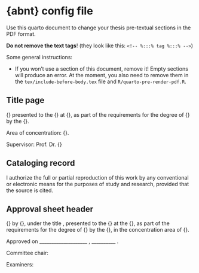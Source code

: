 # {abnt} config file

Use this quarto document to change your thesis pre-textual sections in the PDF format.

__Do not remove the text tags__! (they look like this: `<!-- %:::% tag %:::% -->`)

Some general instructions:

* If you won't use a section of this document, remove it! Empty sections will produce an error. At the moment, you also need to remove them in the `tex/include-before-body.tex` file and `R/quarto-pre-render-pdf.R`.

## Title page

<!-- %:::% title-page body begin %:::% -->
{\imprimirtipotrabalho} presented to the {\imprimirescola} at {\imprimiruniversidade}, as part of the requirements for the degree of {\imprimirtituloacademico} by the {\imprimirprograma}.

\smallskip
Area of concentration: {\imprimirareadeconcentracao}.

\smallskip
Supervisor: Prof. Dr. {\imprimirorientador}
<!-- %:::% title-page body end %:::% -->

## Cataloging record

<!-- %:::% cataloging-record body begin %:::% -->
I authorize the full or partial reproduction of this work by any conventional or electronic means for the purposes of study and research, provided that the source is cited.
\ABNTEXfontereduzida

\vfill
\begin{center}
Cataloging in publication

Library

[Library name]

\medskip
\setlength{\fboxsep}{1cm}
\fbox{\begin{minipage}[c][7.5cm]{12.5cm}
Vartanian, Daniel

\smallskip
\hspace{0.5cm} {\imprimirtitulo}  / {\imprimirautor}; supervisor, {\imprimirorientador}. {\imprimirlocal}, {\imprimirdata}

\smallskip
{\thelastpage}p. : il

\smallskip
\hspace{0.5cm} {\imprimirtipotrabalho} (\imprimirtituloacademico) -- {\imprimirprograma}, {\imprimirescola}, {\imprimiruniversidade}, {\imprimirdata}.

\smallskip
\hspace{0.5cm} {\imprimirnotadeversao}

\smallskip
\hspace{0.5cm} 1. Chronotype. 2. Entrainment. 3. Sleep. 4. Chronobiology. 5. Complex systems. I. Rodrigues Neto, Camilo, super. II. Title.
\end{minipage}}
\end{center}
<!-- %:::% cataloging-record body end %:::% -->

## Approval sheet header

<!-- %:::% approval-sheet body begin %:::% -->
{\imprimirtipotrabalho} by {\imprimirautor}, under the title \textbf{\imprimirtitulo}, presented to the {\imprimirescola} at the {\imprimiruniversidade}, as part of the requirements for the degree of {\imprimirtituloacademico} by the {\imprimirprograma}, in the concentration area of {\imprimirareadeconcentracao}.

\vspace{\hugeskipamount}
Approved on \_\_\_\_\_\_\_\_\_\_\_\_\_\_\_\_\_\_\_\_ , \_\_\_\_\_\_\_\_\_\_ .

\vspace{\hugeskipamount}
\begin{center}
  Examination committee
\end{center}

\vspace{\smallskipamount}
Committee chair:

\vspace{\tinyskipamount}
\begingroup

\AtBeginEnvironment{tabular}{
  \normalsize
  \renewcommand{\arraystretch}{2}
}

\setlength{\arrayrulewidth}{0pt}
\setlength{\tabcolsep}{0cm}
\begin{tabular}{m{2cm} P{14cm}}
  Prof. Dr. & \_\_\_\_\_\_\_\_\_\_\_\_\_\_\_\_\_\_\_\_\_\_\_\_\_\_\_\_\_\_\_\_\_\_\_\_\_\_\_\_\_\_\_\_\_\_\_\_\_\_\_\_\_\_\_ \\
  Institution & \_\_\_\_\_\_\_\_\_\_\_\_\_\_\_\_\_\_\_\_\_\_\_\_\_\_\_\_\_\_\_\_\_\_\_\_\_\_\_\_\_\_\_\_\_\_\_\_\_\_\_\_\_\_\_ \\
\end{tabular}

\vspace{\bigskipamount}
Examiners:

\vspace{\tinyskipamount}
\begin{tabular}{m{2cm} P{14cm}}
  Prof. Dr. & \_\_\_\_\_\_\_\_\_\_\_\_\_\_\_\_\_\_\_\_\_\_\_\_\_\_\_\_\_\_\_\_\_\_\_\_\_\_\_\_\_\_\_\_\_\_\_\_\_\_\_\_\_\_\_ \\
  Institution & \_\_\_\_\_\_\_\_\_\_\_\_\_\_\_\_\_\_\_\_\_\_\_\_\_\_\_\_\_\_\_\_\_\_\_\_\_\_\_\_\_\_\_\_\_\_\_\_\_\_\_\_\_\_\_ \\
  Evaluation & \_\_\_\_\_\_\_\_\_\_\_\_\_\_\_\_\_\_\_\_\_\_\_\_\_\_\_\_\_\_\_\_\_\_\_\_\_\_\_\_\_\_\_\_\_\_\_\_\_\_\_\_\_\_\_ \\
\end{tabular}

\vspace{\smallskipamount}
\begin{tabular}{m{2cm} P{14cm}}
  Prof. Dr. & \_\_\_\_\_\_\_\_\_\_\_\_\_\_\_\_\_\_\_\_\_\_\_\_\_\_\_\_\_\_\_\_\_\_\_\_\_\_\_\_\_\_\_\_\_\_\_\_\_\_\_\_\_\_\_ \\
  Institution & \_\_\_\_\_\_\_\_\_\_\_\_\_\_\_\_\_\_\_\_\_\_\_\_\_\_\_\_\_\_\_\_\_\_\_\_\_\_\_\_\_\_\_\_\_\_\_\_\_\_\_\_\_\_\_ \\
  Evaluation & \_\_\_\_\_\_\_\_\_\_\_\_\_\_\_\_\_\_\_\_\_\_\_\_\_\_\_\_\_\_\_\_\_\_\_\_\_\_\_\_\_\_\_\_\_\_\_\_\_\_\_\_\_\_\_ \\
\end{tabular}

\vspace{\smallskipamount}
\begin{tabular}{m{2cm} P{14cm}}
  Prof. Dr. & \_\_\_\_\_\_\_\_\_\_\_\_\_\_\_\_\_\_\_\_\_\_\_\_\_\_\_\_\_\_\_\_\_\_\_\_\_\_\_\_\_\_\_\_\_\_\_\_\_\_\_\_\_\_\_ \\
  Institution & \_\_\_\_\_\_\_\_\_\_\_\_\_\_\_\_\_\_\_\_\_\_\_\_\_\_\_\_\_\_\_\_\_\_\_\_\_\_\_\_\_\_\_\_\_\_\_\_\_\_\_\_\_\_\_ \\
  Evaluation & \_\_\_\_\_\_\_\_\_\_\_\_\_\_\_\_\_\_\_\_\_\_\_\_\_\_\_\_\_\_\_\_\_\_\_\_\_\_\_\_\_\_\_\_\_\_\_\_\_\_\_\_\_\_\_ \\
\end{tabular}
\endgroup
<!-- %:::% approval-sheet body end %:::% -->

